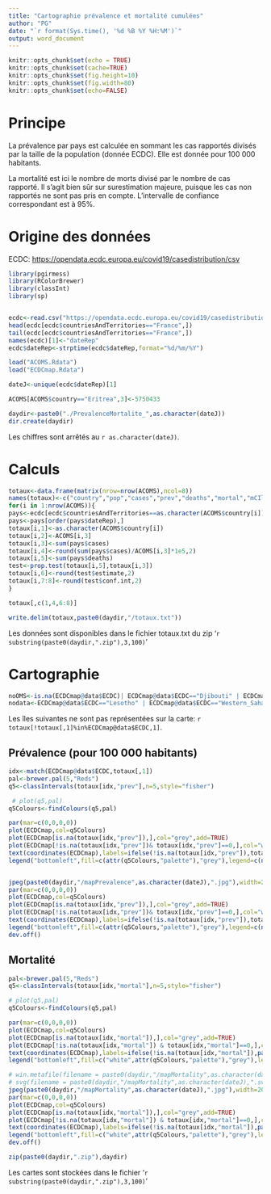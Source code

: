 ```yaml
---
title: "Cartographie prévalence et mortalité cumulées"
author: "PG"
date: "`r format(Sys.time(), '%d %B %Y %H:%M')`"
output: word_document
---
```


```r
knitr::opts_chunk$set(echo = TRUE)
knitr::opts_chunk$set(cache=TRUE)
knitr::opts_chunk$set(fig.height=10)
knitr::opts_chunk$set(fig.width=80)
knitr::opts_chunk$set(echo=FALSE)
```


# Principe

La prévalence par pays est calculée en sommant les cas rapportés divisés par la taille de la population (donnée ECDC). Elle est donnée pour 100 000 habitants.

La mortalité est ici le nombre de morts divisé par le nombre de cas rapporté. Il s'agit bien sûr sur surestimation majeure, puisque les cas non rapportés ne sont pas pris en compte. L'intervalle de confiance correspondant est à 95%.


# Origine des données

ECDC: [https://opendata.ecdc.europa.eu/covid19/casedistribution/csv](https://opendata.ecdc.europa.eu/covid19/casedistribution/csv)

```r

library(pgirmess)
library(RColorBrewer)
library(classInt)
library(sp)


ecdc<-read.csv("https://opendata.ecdc.europa.eu/covid19/casedistribution/csv")
head(ecdc[ecdc$countriesAndTerritories=="France",])
tail(ecdc[ecdc$countriesAndTerritories=="France",])
names(ecdc)[1]<-"dateRep"
ecdc$dateRep<-strptime(ecdc$dateRep,format="%d/%m/%Y")

load("ACOMS.Rdata")
load("ECDCmap.Rdata")

dateJ<-unique(ecdc$dateRep)[1]

ACOMS[ACOMS$country=="Eritrea",3]<-5750433

daydir<-paste0("./PrevalenceMortalite_",as.character(dateJ))
dir.create(daydir)

```

Les chiffres sont arrêtés au `r as.character(dateJ)`.

# Calculs


```r

totaux<-data.frame(matrix(nrow=nrow(ACOMS),ncol=8))
names(totaux)<-c("country","pop","cases","prev","deaths","mortal","mCIlow","mCIup")
for(i in 1:nrow(ACOMS)){
pays<-ecdc[ecdc$countriesAndTerritories==as.character(ACOMS$country[i]),]
pays<-pays[order(pays$dateRep),]
totaux[i,1]<-as.character(ACOMS$country[i])
totaux[i,2]<-ACOMS[i,3]
totaux[i,3]<-sum(pays$cases)
totaux[i,4]<-round(sum(pays$cases)/ACOMS[i,3]*1e5,2)
totaux[i,5]<-sum(pays$deaths)
test<-prop.test(totaux[i,5],totaux[i,3])
totaux[i,6]<-round(test$estimate,2)
totaux[i,7:8]<-round(test$conf.int,2)
}

totaux[,c(1,4,6:8)]

write.delim(totaux,paste0(daydir,"/totaux.txt"))

```

Les données sont disponibles dans le fichier totaux.txt du zip '`r substring(paste0(daydir,".zip"),3,100)`'


# Cartographie

```r

noOMS<-is.na(ECDCmap@data$ECDC)| ECDCmap@data$ECDC=="Djibouti" | ECDCmap@data$ECDC=="Egypt" | ECDCmap@data$ECDC=="Libya" | ECDCmap@data$ECDC=="Morocco" | ECDCmap@data$ECDC=="Somalia" | ECDCmap@data$ECDC=="Sudan" | ECDCmap@data$ECDC=="Tunisia"
nodata<-ECDCmap@data$ECDC=="Lesotho" | ECDCmap@data$ECDC=="Western_Sahara" | ECDCmap@data$ECDC=="South_Sudan" | ECDCmap@data$ECDC=="Malawi"

```

Les îles suivantes ne sont pas représentées sur la carte: `r totaux[!totaux[,1]%in%ECDCmap@data$ECDC,1]`.

## Prévalence (pour 100 000 habitants)

```r


idx<-match(ECDCmap@data$ECDC,totaux[,1])
pal<-brewer.pal(5,"Reds")
q5<-classIntervals(totaux[idx,"prev"],n=5,style="fisher")

 # plot(q5,pal)
q5Colours<-findColours(q5,pal)

par(mar=c(0,0,0,0))
plot(ECDCmap,col=q5Colours)
plot(ECDCmap[is.na(totaux[idx,"prev"]),],col="grey",add=TRUE)
plot(ECDCmap[!is.na(totaux[idx,"prev"])& totaux[idx,"prev"]==0,],col="white",add=TRUE)
text(coordinates(ECDCmap),labels=ifelse(!is.na(totaux[idx,"prev"]),totaux[idx,"prev"],""),cex=1)
legend("bottomleft",fill=c(attr(q5Colours,"palette"),"grey"),legend=c(names(attr(q5Colours,"table")),"no data"),bty="n",title=paste0("Prevalence (x 100 000, ",as.character(dateJ),")"))


jpeg(paste0(daydir,"/mapPrevalence",as.character(dateJ),".jpg"),width=20,height=20,unit="cm",res=100)
par(mar=c(0,0,0,0))
plot(ECDCmap,col=q5Colours)
plot(ECDCmap[is.na(totaux[idx,"prev"]),],col="grey",add=TRUE)
plot(ECDCmap[!is.na(totaux[idx,"prev"])& totaux[idx,"prev"]==0,],col="white",add=TRUE)
text(coordinates(ECDCmap),labels=ifelse(!is.na(totaux[idx,"prev"]),totaux[idx,"prev"],""),cex=0.8)
legend("bottomleft",fill=c(attr(q5Colours,"palette"),"grey"),legend=c(names(attr(q5Colours,"table")),"no data"),bty="n",title=paste0("Prevalence (x 100 000, ",as.character(dateJ),")"))
dev.off()

```


## Mortalité

```r


pal<-brewer.pal(5,"Reds")
q5<-classIntervals(totaux[idx,"mortal"],n=5,style="fisher")

# plot(q5,pal)
q5Colours<-findColours(q5,pal)

par(mar=c(0,0,0,0))
plot(ECDCmap,col=q5Colours)
plot(ECDCmap[is.na(totaux[idx,"mortal"]),],col="grey",add=TRUE)
plot(ECDCmap[!is.na(totaux[idx,"mortal"]) & totaux[idx,"mortal"]==0,],col="white",add=TRUE)
text(coordinates(ECDCmap),labels=ifelse(!is.na(totaux[idx,"mortal"]),paste0(totaux[idx,"mortal"],"\n(",totaux[idx,"mCIlow"],"-",totaux[idx,"mCIup"],")"),""),cex=1)
legend("bottomleft",fill=c("white",attr(q5Colours,"palette"),"grey"),legend=c("0",names(attr(q5Colours,"table")),"no data"),bty="n",title=paste0("Mortality (",as.character(dateJ),")"))

# win.metafile(filename = paste0(daydir,"/mapMortality",as.character(dateJ),".emf"), width = 20, height = 20, pointsize = 12)
# svg(filename = paste0(daydir,"/mapMortality",as.character(dateJ),".svg"), width = 20, height = 20, pointsize = 12)
jpeg(paste0(daydir,"/mapMortality",as.character(dateJ),".jpg"),width=20,height=20,unit="cm",res=100)
par(mar=c(0,0,0,0))
plot(ECDCmap,col=q5Colours)
plot(ECDCmap[is.na(totaux[idx,"mortal"]),],col="grey",add=TRUE)
plot(ECDCmap[!is.na(totaux[idx,"mortal"]) & totaux[idx,"mortal"]==0,],col="white",add=TRUE)
text(coordinates(ECDCmap),labels=ifelse(!is.na(totaux[idx,"mortal"]),paste0(totaux[idx,"mortal"],"\n(",totaux[idx,"mCIlow"],"-",totaux[idx,"mCIup"],")"),""),cex=0.8)
legend("bottomleft",fill=c("white",attr(q5Colours,"palette"),"grey"),legend=c("0",names(attr(q5Colours,"table")),"no data"),bty="n",title=paste0("Mortality (",as.character(dateJ),")"))
dev.off()

zip(paste0(daydir,".zip"),daydir)

```


Les cartes sont stockées dans le fichier '`r substring(paste0(daydir,".zip"),3,100)`'
